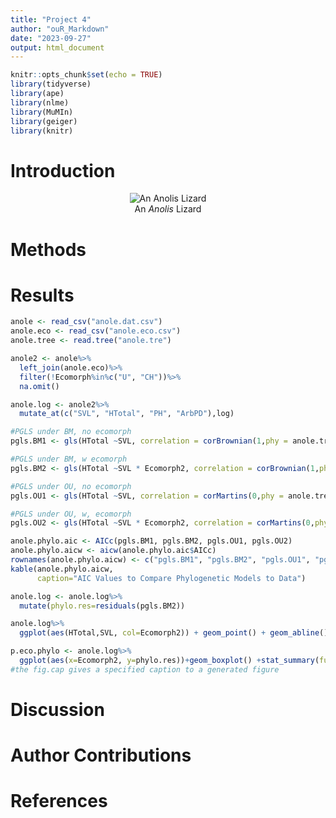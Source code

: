 ```yaml
---
title: "Project 4"
author: "ouR_Markdown"
date: "2023-09-27"
output: html_document
---
```


```r
knitr::opts_chunk$set(echo = TRUE)
library(tidyverse)
library(ape)
library(nlme)
library(MuMIn)
library(geiger)
library(knitr)
```

# Introduction

<center> ![An *Anolis* Lizard](https://upload.wikimedia.org/wikipedia/commons/thumb/c/ce/Anolis_cuvieri_image_2.jpg/1599px-Anolis_cuvieri_image_2.jpg?20130906043543) </center>
# Methods

# Results

```r
anole <- read_csv("anole.dat.csv")
anole.eco <- read_csv("anole.eco.csv")
anole.tree <- read.tree("anole.tre")
```

```r
anole2 <- anole%>%
  left_join(anole.eco)%>%
  filter(!Ecomorph%in%c("U", "CH"))%>%
  na.omit()

anole.log <- anole2%>%
  mutate_at(c("SVL", "HTotal", "PH", "ArbPD"),log)
```

```r
#PGLS under BM, no ecomorph
pgls.BM1 <- gls(HTotal ~SVL, correlation = corBrownian(1,phy = anole.tree,form=~Species),data = anole.log, method = "ML")

#PGLS under BM, w ecomorph
pgls.BM2 <- gls(HTotal ~SVL * Ecomorph2, correlation = corBrownian(1,phy = anole.tree,form=~Species),data = anole.log, method = "ML")

#PGLS under OU, no ecomorph
pgls.OU1 <- gls(HTotal ~SVL, correlation = corMartins(0,phy = anole.tree,form=~Species),data = anole.log, method = "ML")

#PGLS under OU, w, ecomorph
pgls.OU2 <- gls(HTotal ~SVL * Ecomorph2, correlation = corMartins(0,phy = anole.tree,form=~Species),data = anole.log, method = "ML")
```

```r
anole.phylo.aic <- AICc(pgls.BM1, pgls.BM2, pgls.OU1, pgls.OU2)
anole.phylo.aicw <- aicw(anole.phylo.aic$AICc)
rownames(anole.phylo.aicw) <- c("pgls.BM1", "pgls.BM2", "pgls.OU1", "pgls.OU2")
kable(anole.phylo.aicw,
      caption="AIC Values to Compare Phylogenetic Models to Data")
```

```r
anole.log <- anole.log%>%
  mutate(phylo.res=residuals(pgls.BM2))
```

```r
anole.log%>%
  ggplot(aes(HTotal,SVL, col=Ecomorph2)) + geom_point() + geom_abline()
```

```r
p.eco.phylo <- anole.log%>%
  ggplot(aes(x=Ecomorph2, y=phylo.res))+geom_boxplot() +stat_summary(fun=mean, geom="point", size=3)
#the fig.cap gives a specified caption to a generated figure
```

# Discussion

# Author Contributions

# References
